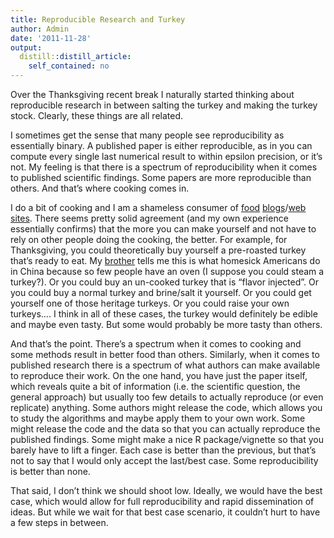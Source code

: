 ```yaml
---
title: Reproducible Research and Turkey
author: Admin
date: '2011-11-28'
output:
  distill::distill_article:
    self_contained: no
---
```


Over the Thanksgiving recent break I naturally started thinking about reproducible research in between salting the turkey and making the turkey stock. Clearly, these things are all related. 

<!-- more -->I sometimes get the sense that many people see reproducibility as essentially binary. A published paper is either reproducible, as in you can compute every single last numerical result to within epsilon precision, or it&#8217;s not. My feeling is that there is a spectrum of reproducibility when it comes to published scientific findings. Some papers are more reproducible than others. And that&#8217;s where cooking comes in.

I do a bit of cooking and I am a shameless consumer of <a href="http://www.seriouseats.com/" target="_blank">food</a> <a href="http://ruhlman.com/" target="_blank">blogs</a>/<a href="http://www.cooksillustrated.com/" target="_blank">web</a> <a href="http://upstartkitchen.wordpress.com/" target="_blank">sites</a>. There seems pretty solid agreement (and my own experience essentially confirms) that the more you can make yourself and not have to rely on other people doing the cooking, the better. For example, for Thanksgiving, you could theoretically buy yourself a pre-roasted turkey that&#8217;s ready to eat. My <a href="http://vega.bac.pku.edu.cn/~peng/" target="_blank">brother</a> tells me this is what homesick Americans do in China because so few people have an oven (I suppose you could steam a turkey?). Or you could buy an un-cooked turkey that is &#8220;flavor injected&#8221;. Or you could buy a normal turkey and brine/salt it yourself. Or you could get yourself one of those heritage turkeys. Or you could raise your own turkeys&#8230;. I think in all of these cases, the turkey would definitely be edible and maybe even tasty. But some would probably be more tasty than others. 

And that&#8217;s the point. There&#8217;s a spectrum when it comes to cooking and some methods result in better food than others. Similarly, when it comes to published research there is a spectrum of what authors can make available to reproduce their work. On the one hand, you have just the paper itself, which reveals quite a bit of information (i.e. the scientific question, the general approach) but usually too few details to actually reproduce (or even replicate) anything. Some authors might release the code, which allows you to study the algorithms and maybe apply them to your own work. Some might release the code and the data so that you can actually reproduce the published findings. Some might make a nice R package/vignette so that you barely have to lift a finger. Each case is better than the previous, but that&#8217;s not to say that I would only accept the last/best case. Some reproducibility is better than none.

That said, I don&#8217;t think we should shoot low. Ideally, we would have the best case, which would allow for full reproducibility and rapid dissemination of ideas. But while we wait for that best case scenario, it couldn&#8217;t hurt to have a few steps in between.
